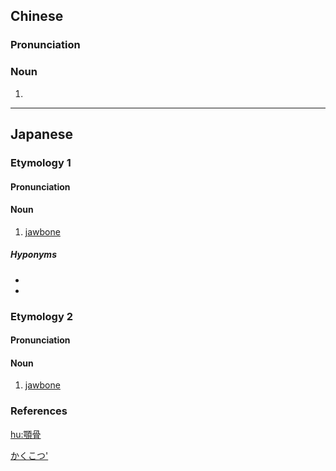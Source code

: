 {{also|颚骨}}
==Chinese==
{{zh-forms|s=颚骨}}

===Pronunciation===
{{zh-pron
|m=ègǔ
|c=ngok6 gwat1
|cat=n
}}

===Noun===
{{zh-noun}}

# {{zh-alt-name|頜骨|[[jawbone]]}}

----

==Japanese==
{{wikipedia|lang=ja}}

===Etymology 1===
{{ja-kanjitab|がく|こつ|yomi=o}}

====Pronunciation====
{{ja-pron|yomi=o|がくこつ|acc=0|acc_ref=DJR}}

====Noun====
{{ja-noun|がくこつ}}

# [[jawbone]]

=====Hyponyms=====
* {{ja-r|下顎骨|かがくこつ}}
* {{ja-r|上顎骨|じょうがくこつ}}

===Etymology 2===
{{ja-kanjitab|がく|こつ|k1=がっ|yomi=o}}

====Pronunciation====
{{ja-pron|yomi=o|がっこつ|acc=0|acc_ref=DJR}}

====Noun====
{{ja-noun|がっこつ|hhira=がくこつ}}

# [[jawbone]]

===References===
<references/>

[[Category:ja:Skeleton|かくこつ']]

[[hu:顎骨]]